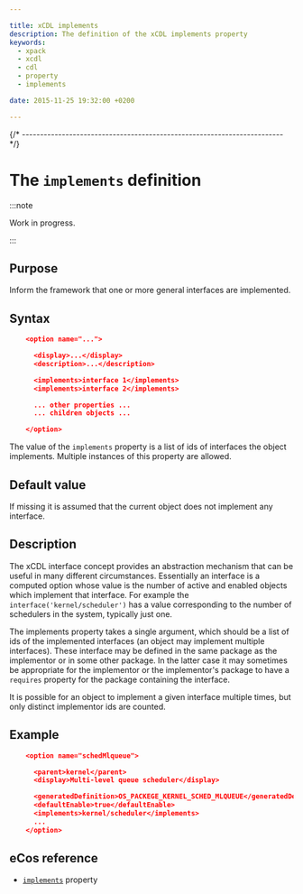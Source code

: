 ```yaml
---

title: xCDL implements
description: The definition of the xCDL implements property
keywords:
  - xpack
  - xcdl
  - cdl
  - property
  - implements

date: 2015-11-25 19:32:00 +0200

---
```



{/* ------------------------------------------------------------------------ */}

# The `implements` definition

:::note

Work in progress.

:::

## Purpose

Inform the framework that one or more general interfaces are implemented.

## Syntax

```json
    <option name="...">

      <display>...</display>
      <description>...</description>

      <implements>interface 1</implements>
      <implements>interface 2</implements>

      ... other properties ...
      ... children objects ...

    </option>
```

The value of the `implements` property is a list of ids of interfaces the object implements. Multiple instances of this property are allowed.

## Default value

If missing it is assumed that the current object does not implement any interface.

## Description

The xCDL interface concept provides an abstraction mechanism that can be useful in many different circumstances. Essentially an interface is a computed option whose value is the number of active and enabled objects which implement that interface. For example the `interface('kernel/scheduler')` has a value corresponding to the number of schedulers in the system, typically just one.

The implements property takes a single argument, which should be a list of ids of the implemented interfaces (an object may implement multiple interfaces). These interface may be defined in the same package as the implementor or in some other package. In the latter case it may sometimes be appropriate for the implementor or the implementor's package to have a `requires` property for the package containing the interface.

It is possible for an object to implement a given interface multiple times, but only distinct implementor ids are counted.

## Example

```json
    <option name="schedMlqueue">

      <parent>kernel</parent>
      <display>Multi-level queue scheduler</display>

      <generatedDefinition>OS_PACKEGE_KERNEL_SCHED_MLQUEUE</generatedDefinition>
      <defaultEnable>true</defaultEnable>
      <implements>kernel/scheduler</implements>
      ...
    </option>
```

## eCos reference

- [`implements`](https://ecos.sourceware.org/docs-latest/cdl-guide/ref.implements.html) property
